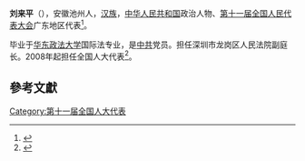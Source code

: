 '''刘来平'''（{{bd|1970年||}}），安徽池州人，[[汉族|汉族]]，[[中华人民共和国|中华人民共和国]]政治人物、[[第十一届全国人民代表大会|第十一届全国人民代表大会]]广东地区代表<ref>{{cite web|author=新华网|title=第十一届全国人大代表|url=http://news.xinhuanet.com/ziliao/2008-03/03/content_7708230.htm?node=36628|publisher=新华网|accessdate=2014-01-07|archive-date=2014-01-10|archive-url=https://web.archive.org/web/20140110211415/http://news.xinhuanet.com/ziliao/2008-03/03/content_7708230.htm?node=36628|dead-url=no}}</ref>。

毕业于[[华东政法大学|华东政法大学]]国际法专业，是[[中共|中共]]党员。担任深圳市龙岗区人民法院副庭长。2008年起担任全国人大代表<ref>{{cite news|title=全国人大代表信息-刘来平|url=http://210.82.31.1:8084/delegate/viewDelegate.action?dbid=111813|accessdate=2013-04-05|newspaper=全国人大网|archive-url=https://web.archive.org/web/20140522053143/http://www.npc.gov.cn/delegate/viewDelegate.action?dbid=111813|archive-date=2014-05-22|dead-url=yes}}</ref>。

==參考文獻==
{{reflist}}
[[Category:第十一届全国人大代表|Category:第十一届全国人大代表]]